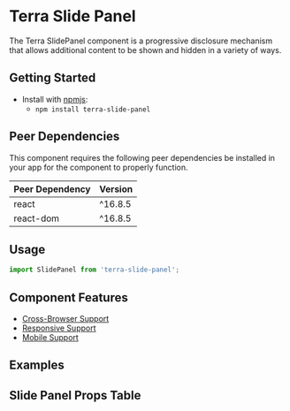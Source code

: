 


<Badge />

# Terra Slide Panel

The Terra SlidePanel component is a progressive disclosure mechanism that allows additional content to be shown and hidden in a variety of ways.

## Getting Started

- Install with [npmjs](https://www.npmjs.com):
  - `npm install terra-slide-panel`

<!-- AUTO-GENERATED-CONTENT:START Peer Dependencies -->
## Peer Dependencies

This component requires the following peer dependencies be installed in your app for the component to properly function.

| Peer Dependency | Version |
|-|-|
| react | ^16.8.5 |
| react-dom | ^16.8.5 |

<!-- AUTO-GENERATED-CONTENT:END -->

## Usage
``` jsx
import SlidePanel from 'terra-slide-panel';
```

## Component Features
* [Cross-Browser Support](https://engineering.cerner.com/terra-ui/contributing/terra-ui/component-standards#cross-browser-support)
* [Responsive Support](https://engineering.cerner.com/terra-ui/contributing/terra-ui/component-standards#responsive-support)
* [Mobile Support](https://engineering.cerner.com/terra-ui/contributing/terra-ui/component-standards#mobile-support)

## Examples 
<DefaultSlidePanel  title='SlidePanel - Controlled Demo' />
<SlidePanelOverlay title='SlidePanel - Behavior - Overlay' />
<SlidePanelSquish title='SlidePanel - Behavior - Squish' />
<SlidePanelStart title='SlidePanel - Position - Start' />
<SlidePanelEnd title='SlidePanel - Position - End' />
<SlidePanelSmall title='SlidePanel - Size - Small'/>
<SlidePanelLarge title='SlidePanel - Size - Large' />
<SlidePanelFullscreen title='SlidePanel - Fullscreen' />
<SlidePanelFill title='SlidePanel - Fill' />
<SlidePanelNoFill title='SlidePanel - Fill Off'/>

## Slide Panel Props Table 
<SlidePanelPropsTable />
